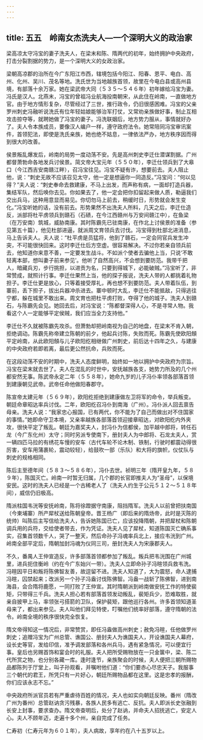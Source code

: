 ```yaml
---
---
---
```

title: 五五　岭南女杰洗夫人—一个深明大义的政治家
---



梁高凉太守冯宝的妻子洗夫人，在梁末和陈、隋两代的初年，始终拥护中央政府，打击分裂割据的势力，是一个深明大义的女政治家。

梁朝高凉郡的治所在今广东阳江市西，辖境包括今阳江、阳春、恩平、电白、高州、化州、吴川、茂名等地。洗氏世为当地越族首领，故里在今电白县或高州县境，有部落十余万家。她在梁武帝大同（５３５～５４６年）初年嫁给冯宝为妻。冯氏是汉人。北燕末，冯宝的曾祖冯业航海投南朝宋，从此住在岭南，一直做地方官。由于地方情形复杂，尽管经过了三世，推行政令，仍旧很感困难。冯宝的父亲罗州刺史冯融听说洗氏有位年轻姑娘能够治军打仗，又常劝亲族做好事，制止互相攻击掠夺等，就聘她做了冯宝的妻子。冯洗联姻后，地方势力服从，事情就好办了。夫人令本族成员，要像汉人编户一样，遵守政府法令。她常陪同冯宝审讯案件，首领犯法，即使是洗氏亲族，她也绝不姑息，一律依法严办，地方秩序因而得到很大的改善。

侯景叛乱爆发后，岭南的局势一度动荡不安。先是高州刺史李迁仕潜谋割据。广州都督萧勃命各地发兵讨侯景。简文帝大宝元年（５５０年），李迁仕领兵到了大皋口（今江西吉安南赣江畔），召冯宝往见。冯宝不疑有诈，想要前去。夫人阻止他，说：“刺史无故不应该召见太守，他一定是想逼你一同造反。”冯宝问：“何以见得？”夫人说：“刺史奉命去救建康，不马上出发，而声称有病，一面却打造兵器，集结军队，然后唤你去见。你如果去了，他一定会把你扣留起来做人质，勒逼我们交出兵马，这种用意显而易见。你切勿马上前去，稍缓时日，形势就会发生变化。”冯宝听她的话，没有前去。形势果然不出洗夫人所料，几天之后，李迁仕造反，派部将杜平虏领兵到赣石（石碛，在今江西赣州与万安间赣江中），在鱼梁（在万安南）筑城，威胁南康。其时陈霸先已驻南康，在作北上讨侯景的准备（参见第五十篇），他见杜部进逼，就派周文育领兵去讨伐。冯宝得到杜部北进消息，马上告诉夫人。夫人说：“杜平虏是员猛将，他到了赣石，一定会同官兵发生冲突，不可能很快回来。这时李迁仕后方空虚。很容易解决。不过你若亲自领兵前去，他知道你来意不善，一定要发生战斗。不如派个使者去骗他上当，只说‘不敢轻离本部，想叫妻子前来参见’。他听了自然高兴，不会想到要防范。我带千把人，暗藏兵刃，步行挑担，以进贡为名，只要到得城下，必能破贼。”冯宝听了，非常赞成，就照计行事。李迁仕果然上当，他的探子报说，洗夫人带的人都挑着礼物担子。李迁仕更是放心，只等着接受厚礼，再也想不到要防范。夫人带着队伍，到寨前，丢下担子，拔出兵器冲杀进去。寨中顿时大乱，李迁仕不能抵敌，只得逃往宁都，躲在城里不敢出来。周文育也把杜平虏打败，夺得了他的城子。洗夫人到赣石，与陈霸先会见。她回去后，对冯宝说：“陈都督深得人心，不是寻常人物。我看这个人一定能够平定侯贼，我们应当全力支持他。”

李迁仕不久就被陈霸先攻杀。但萧勃却把岭南视为自己的地盘，在梁末不肯入朝，拒绝调动。陈霸先称帝建立陈朝的前夕，他起兵讨陈，失败而死。陈霸先使欧阳頠平定岭南，从此欧阳頠与儿子欧阳纥相继做广州刺史，前后达十四年之久，与建康的中央政府若即若离，最后更公然抗命，兵败而死。

在这段动荡不安的时期中，洗夫人态度鲜明，始终如一地以拥护中央政府为宗旨。冯宝在梁末就去世了。夫人在混乱的时世中，安抚越族各支，她势力所及的几个州都安然无事。陈武帝永定二年（５５８年），她命九岁的儿子冯仆率领各部落首领到建康朝见武帝。武帝任命他做阳春郡守。

陈宣帝太建元年（５６９年），欧阳纥拒绝到建康做左卫将军的命令，举兵叛变。朝廷命章昭达率兵讨伐。二年，欧阳纥召冯仆到南海（广州）。冯仆派人回去禀告母亲。洗夫人说：“我家忠心报国，已有两代，你不能为了自己而做出对不住国家的事情。”她即命守卫本境，又亲率越族各部落首领迎接章昭达，对欧阳纥内外夹攻，很快平定了叛乱。朝廷为嘉奖夫人，封冯仆为信都侯，加平越中郎将，转任石龙（今广东化州）太守；同时另派专使南下，册封夫人为中郎将、石龙太夫人，赏一辆四匹马拉的有绣花车慢的安车（古代车轮不论木制、铁制，行驶时都震动得很厉害，安车用蒲裹轮，震动较轻），给鼓吹一部（乐队）和大将的旗帜，仪仗队与刺史的规格相同。

陈后主至德年间（５８３～５８６年），冯仆去世。祯明三年（隋开皇九年，５８９年），陈国灭亡。岭南一时暂无归属，几个郡的长官即推夫人为“圣母”，以保境安民。这时的洗夫人已经是一个古稀老人了（洗夫人约生于公元５１２～５１８年间），威信仍旧极高。

隋派柱国韦洸等安抚岭南，陈将徐蹬据守南康，阻挡隋军。洗夫人以前曾把扶南国（今柬埔寨）所产犀杖送给陈朝皇帝。晋王杨广（即后来的隋炀帝，此时是灭陈的统帅）叫陈后主写信给洗夫人，告诉她陈国已亡，应该投降隋朝，并把犀杖和陈朝调兵用的兵符，交给使者带去，作为凭证。洗夫人见了犀杖，知道陈国灭亡确系事实，召集首领数千人，哭了一整天，然后命孙子冯魂率兵北上，接应韦洸到广州。岭南全部平定后，隋朝加封冯魂为仪同三司，册封洗夫人为宋康郡夫人。

不久，番禺人王仲宣造反，许多部落首领都参加了叛乱。叛兵把韦洸围在广州城里，进兵扼住衡岭（约在今广东始兴一带）。洗夫人立即命孙子冯暄领兵救韦洗。冯暄因平日和叛将陈佛智友善，故逗留不进。洗夫人知道了，大为震怒，命人逮捕冯暄，囚禁起来；改派另一个孙子冯盎讨伐陈佛智。冯盎一战斩了陈佛智，进到南海县，会合隋将鹿愿，一同打败了王仲宣。其时隋朝派到岭南做安抚工作的特使裴矩，只带得三千兵。洗夫人担心若有部落首领发动叛乱，裴矩兵少，恐难取胜，就亲自披甲上马，率领张弓搭箭的卫队，保护裴矩，跟他巡行各州。许多首领知道圣母来了，都出来参见。夫人叫他们拜见特使，叮嘱他们统率好部落，遵守隋朝的法令。岭南全境的秩序很快完全恢复。

隋文帝得知这一情况后，非常赞赏，即任冯盎做高州刺史；赦免冯暄，任他做罗州刺史；追赠冯宝为广州总管、谯国公、册封夫人为谯国夫人，开设谯国夫人幕府，设长史等官，发给印信，准予调发部落和各州兵马，遇有紧急情况，可以便宜行事。皇后也另赐首饰和宴会时的礼服。夫人把所受赐物放在一只金箧中，梁、陈二代所赏之物，也分别各藏一库。逢时逢节，亲族聚会的时候，夫人便把三朝所赐物品都陈列于厅堂上，叫子孙观看，并嘱咐他们道：“你们要赤心尽忠天子。我服事三个朝代的君王，所凭只有一片好心，朝廷所赐物品都在这里。这是忠孝的报酬，你们应该永志不忘。”

中央政府所派官员若有严重虐待百姓的情况，夫人也如实向朝廷反映。番州（隋改广州为番州）总管赵讷贪污残暴，各族人民多有逃亡、反抗。夫人即派长史张融到长安上封事，要求查办。隋文帝查明后，处分了赵讷，并命夫人招抚逃亡，安定人心。夫人不顾年迈，走遍十多个州，亲自完成了任务。

仁寿初（仁寿元年为６０１年），夫人病故，享年约在八十五岁以上。